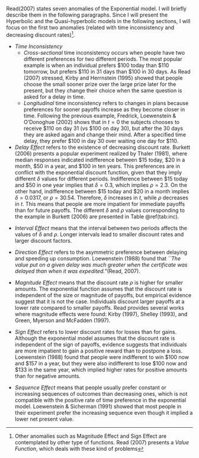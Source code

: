 Read(2007) states seven anomalies of the Exponential model. I will briefly describe them in the following paragraphs. Since I will present the Hyperbolic and the Quasi-hyperbolic models in the following sections, I will focus on the first two anomalies (related with time inconsistency and decreasing discount rates)^[Other anomalies such as Magnitude Effect and Sign Effect are contemplated by other type of functions. Read (2007) presents a *Value Function*, which deals with these kind of problems]. 


- *Time Inconsistency*\
  - *Cross-sectional* time inconsistency occurs when people have two different preferences for two different periods. The most popular example is when an individual prefers \$100 today than \$110 tomorrow, but prefers \$110 in 31 days than \$100 in 30 days. As Read (2007) stressed, Kirby and Herrnstein (1995) showed that people choose the small sooner prize over the large prize later for the present, but they change their choice when the same question is asked for a delay in time.\
  - *Longitudinal* time inconsistency refers to changes in plans because preferences for sooner payoffs increase as they become closer in time. Following the previous example, Fredrick, Loewenstein \& O’Donoghue (2002) shows that in $t=0$ the subjects chooses to receive \$110 on day 31 (vs \$100 on day 30), but after the 30 days they are asked again and change their mind. After a specified time delay, they prefer \$100 in day 30 over waiting one day for \$110.\

- *Delay Effect* refers to the existence of decreasing discount rate. Burkett (2006) presents a popular experiment realized by Thaler (1981), where median responses indicated indifference between \$15 today, \$20 in a month, \$50 in a year, and \$100 in ten years. This preferences are in conflict with the exponential discount function, given that they imply different $\delta$ values for different periods. Indifference between \$15 today and \$50 in one year implies that $\delta=0.3$, which implies $\rho=2.3$. On the other hand, indifference between \$15 today and \$20 in a month implies $\delta=0.0317$, or $\rho=30.54$. Therefore, $\delta$ increases in $t$, while $\rho$ decreases in $t$. This means that people are more impatient for immediate payoffs than for future payoffs. The different $\delta$ and $\rho$ values corresponding to the example in Burkett (2006) are presented in Table \@ref(tab:inc).\

\begin{table}
	\caption {Inter-Temporal Inconsistent Payoffs} \label{tab:inc}
	\centering
	\begin{tabular}{c c  c c c} 
		& Now   & 1 Month & 1 Year  & 10 Years  \\ 
		\hline 
		$\delta$ &        & $0.0317$  & $0.3$  & $0.8272$  \\ 
		$\rho$   &        & $30.57$   & $2.3$  & $0.209$  \\ 
		Payoff   & \$15   & \$20      & \$50   & \$100  \\ 
		\hline 
	\end{tabular} 
\end{table}

- *Interval Effect* means that the interval between two periods affects the values of $\delta$ and $\rho$. Longer intervals lead to smaller discount rates and larger discount factors.\

- *Direction Effect* refers to the asymmetric preference between delaying and speeding up consumption. Loewenstein (1988) found that *``The value put on a given delay was much greater when the certificate was delayed than when it was expedited."*(Read, 2007).\
  
- *Magnitude Effect* means that the discount rate $\rho$ is higher for smaller amounts. The exponential function assumes that the discount rate is independent of the size or magnitude of payoffs, but empirical evidence suggest that it is not the case. Individuals discount larger payoffs at a lower rate compared to smaller payoffs. Read provides several works where magnitude effects were found: Kirby (1997), Shelley (1993), and Green, Myerson and McFadden (1997).\
  
- *Sign Effect* refers to lower discount rates for losses than for gains. Although the exponential model assumes that the discount rate is independent of the sign of payoffs, evidence suggests that individuals are more impatient to gain a positive reward than to postpone a loss. Loewenstein (1988) found that people were indifferent to  win \$100 now and \$157 in a year, but they were also indifferent to lose \$100 now and \$133 in the same year, which implied higher rates for positive amounts than for negative amounts.\
  
- *Sequence Effect* means that people usually prefer constant or increasing sequences of outcomes than decreasing ones, which is not compatible with the positive rate of time preference in the exponential model. Loewenstein \& Sicherman (1991) showed that most people in their experiment prefer the increasing sequence even though it implied a lower net present value.   
  

